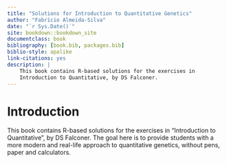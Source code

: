 ```yaml
--- 
title: "Solutions for Introduction to Quantitative Genetics"
author: "Fabrício Almeida-Silva"
date: "`r Sys.Date()`"
site: bookdown::bookdown_site
documentclass: book
bibliography: [book.bib, packages.bib]
biblio-style: apalike
link-citations: yes
description: |
    This book contains R-based solutions for the exercises in 
    Introduction to Quantitative, by DS Falconer.
---
```


# Introduction {.unnumbered}

This book contains R-based solutions for the exercises in "Introduction to Quantitative", by DS Falconer. The goal here is to provide students with a more modern and real-life approach to quantitative genetics, without pens, paper and calculators.
